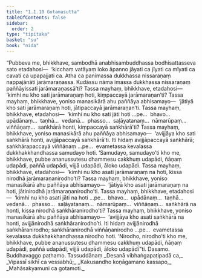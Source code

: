 ```yaml
---
title: "1.1.10 Gotamasutta"
tableOfContents: false
sidebar:
  order: 2
type: "tipitaka"
basket: "su"
book: "nida"
---
```



<DynamicBreadcrumb />

<Division number="10" book="nida">

<Paragraph number="58" book="nida">
“Pubbeva me, bhikkhave, sambodhā anabhisambuddhassa bodhisattasseva sato etadahosi—  ‘kicchaṃ vatāyaṃ loko āpanno jāyati ca jīyati ca mīyati ca cavati ca upapajjati ca. Atha ca panimassa dukkhassa nissaraṇaṃ nappajānāti jarāmaraṇassa. Kudāssu nāma imassa dukkhassa nissaraṇaṃ paññāyissati jarāmaraṇassā’ti?
</Paragraph>

<Paragraph number="59" book="nida">
Tassa mayhaṃ, bhikkhave, etadahosi—  ‘kimhi nu kho sati jarāmaraṇaṃ hoti, kiṃpaccayā jarāmaraṇan’ti? Tassa mayhaṃ, bhikkhave, yoniso manasikārā ahu paññāya abhisamayo—  ‘jātiyā kho sati jarāmaraṇaṃ hoti, jātipaccayā jarāmaraṇan’ti.
</Paragraph>

<Paragraph number="60" book="nida">
Tassa mayhaṃ, bhikkhave, etadahosi—  ‘kimhi nu kho sati jāti hoti …pe…  bhavo…  upādānaṃ…  taṇhā…  vedanā…  phasso…  saḷāyatanaṃ…  nāmarūpaṃ…  viññāṇaṃ…  saṅkhārā honti, kiṃpaccayā saṅkhārā’ti? Tassa mayhaṃ, bhikkhave, yoniso manasikārā ahu paññāya abhisamayo—  ‘avijjāya kho sati saṅkhārā honti, avijjāpaccayā saṅkhārā’ti.
</Paragraph>

<Paragraph number="61" book="nida">
Iti hidaṃ avijjāpaccayā saṅkhārā; saṅkhārapaccayā viññāṇaṃ …pe…  evametassa kevalassa dukkhakkhandhassa samudayo hoti. ‘Samudayo, samudayo’ti kho me, bhikkhave, pubbe ananussutesu dhammesu cakkhuṃ udapādi, ñāṇaṃ udapādi, paññā udapādi, vijjā udapādi, āloko udapādi.
</Paragraph>

<Paragraph number="62" book="nida">
Tassa mayhaṃ, bhikkhave, etadahosi—  ‘kimhi nu kho asati jarāmaraṇaṃ na hoti, kissa nirodhā jarāmaraṇanirodho’ti? Tassa mayhaṃ, bhikkhave, yoniso manasikārā ahu paññāya abhisamayo—  ‘jātiyā kho asati jarāmaraṇaṃ na hoti, jātinirodhā jarāmaraṇanirodho’ti.
</Paragraph>

<Paragraph number="63" book="nida">
Tassa mayhaṃ, bhikkhave, etadahosi—  ‘kimhi nu kho asati jāti na hoti …pe…  bhavo…  upādānaṃ…  taṇhā…  vedanā…  phasso…  saḷāyatanaṃ…  nāmarūpaṃ…  viññāṇaṃ…  saṅkhārā na honti, kissa nirodhā saṅkhāranirodho’ti? Tassa mayhaṃ, bhikkhave, yoniso manasikārā ahu paññāya abhisamayo—  ‘avijjāya kho asati saṅkhārā na honti, avijjānirodhā saṅkhāranirodho’ti.
</Paragraph>

<Paragraph number="64" book="nida">
Iti hidaṃ avijjānirodhā saṅkhāranirodho; saṅkhāranirodhā viññāṇanirodho …pe…  evametassa kevalassa dukkhakkhandhassa nirodho hoti. ‘Nirodho, nirodho’ti kho me, bhikkhave, pubbe ananussutesu dhammesu cakkhuṃ udapādi, ñāṇaṃ udapādi, paññā udapādi, vijjā udapādi, āloko udapādī”ti. Dasamo.

</Paragraph>
</Division>

<Paragraph number="65" type="center" book="nida">
Buddhavaggo paṭhamo.



</Paragraph>

<Paragraph number="66" type="center" book="nida">
Tassuddānaṃ


</Paragraph>

<Paragraph number="67" type="verses" book="nida">
_Desanā vibhaṅgapaṭipadā ca,_  
_Vipassī sikhī ca vessabhū;_  
_Kakusandho koṇāgamano kassapo,_  
_Mahāsakyamuni ca gotamoti._
</Paragraph>